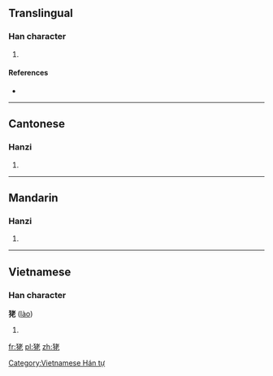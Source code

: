 ==Translingual==

===Han character===
{{Han char|rn=94|rad=犬|as=06|sn=9|four=4421<sub>1</sub>|canj=大竹十大心 (KHJKP)}}

# {{alternative form of|犵|lang=mul|sc=Hani}}

====References====
* {{Han ref|kx=0711.080|dkj=20394|dj=1123.070|hdz=21343.030|uh=72EB|ud=29419|bh=CFC1|bd=53185}}

----

==Cantonese==

===Hanzi===
{{yue-hanzi|jyut=|y=lou5}}

# {{defn|lang=yue|sort=犬06}}

----

==Mandarin==

===Hanzi===
{{cmn-hanzi|pin=[[lǎo]] ([[lao3]])|wg=lao<sup>3</sup>}}

# {{defn|lang=cmn|sort=犬06}}

----

==Vietnamese==

===Han character===
'''狫''' ([[lào]])

# {{defn|lang=vi}}

[[Category:Vietnamese Hán tự]]

[[fr:狫]]
[[pl:狫]]
[[zh:狫]]